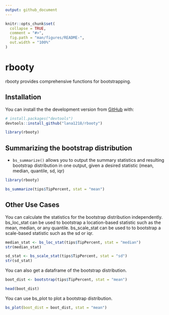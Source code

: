 ```yaml
---
output: github_document
---
```


<!-- README.md is generated from README.Rmd. Please edit that file -->

```r
knitr::opts_chunk$set(
  collapse = TRUE,
  comment = "#>",
  fig.path = "man/figures/README-",
  out.width = "100%"
)
```

# rbooty

<!-- badges: start -->
<!-- badges: end -->

rbooty provides comprehensive functions for bootstrapping.

## Installation

You can install the the development version from [GitHub](https://github.com/) with:

```r
# install.packages("devtools")
devtools::install_github("lana1218/rbooty")
```

```r
library(rbooty)
```


## Summarizing the bootstrap distribution

* `bs_summarize()` allows you to output the summary statistics and resulting bootstrap distribution in one output, given a desired statistic (mean, median, quantile, sd, iqr)

```r
library(rbooty)

bs_summarize(tips$TipPercent, stat = "mean")
```

## Other Use Cases

You can calculate the statistics for the bootstrap distribution independently. bs_loc_stat can be used to bootstrap a location-based statistic such as the mean, median, or any quantile. bs_scale_stat can be used to to bootstrap a scale-based statistic such as the sd or iqr. 

```r
median_stat <- bs_loc_stat(tips$TipPercent, stat = "median")
str(median_stat)

sd_stat <- bs_scale_stat(tips$TipPercent, stat = "sd")
str(sd_stat)
```

You can also get a dataframe of the bootstrap distribution. 

```r
boot_dist <- bootstrap(tips$TipPercent, stat = "mean")

head(boot_dist)
```

You can use bs_plot to plot a bootstrap distribution.

```r
bs_plot(boot_dist = boot_dist, stat = "mean")
```

